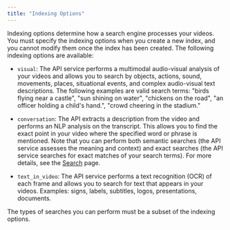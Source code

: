```yaml
---
title: "Indexing Options"
---
```


Indexing options determine how a search engine processes your videos. You must
specify the indexing options when you create a new index, and you cannot modify
them once the index has been created. The following indexing options are
available:

- `visual`: The API service performs a multimodal audio-visual analysis of your
  videos and allows you to search by objects, actions, sound, movements, places,
  situational events, and complex audio-visual text descriptions. The following
  examples are valid search terms: "birds flying near a castle", "sun shining on
  water", "chickens on the road", "an officer holding a child's hand.", "crowd
  cheering in the stadium."

- `conversation`: The API extracts a description from the video and performs an
  NLP analysis on the transcript. This allows you to find the exact point in
  your video where the specified word or phrase is mentioned. Note that you can
  perform both semantic searches (the API service assesses the meaning and
  context) and exact searches (the API service searches for exact matches of
  your search terms). For more details, see the
  [Search](/reference/api-reference/search) page.

- `text_in_video`: The API service performs a text recognition (OCR) of each
  frame and allows you to search for text that appears in your videos. Examples:
  signs, labels, subtitles, logos, presentations, documents.

<Note>
  The types of searches you can perform must be a subset of the indexing
  options.
</Note>
